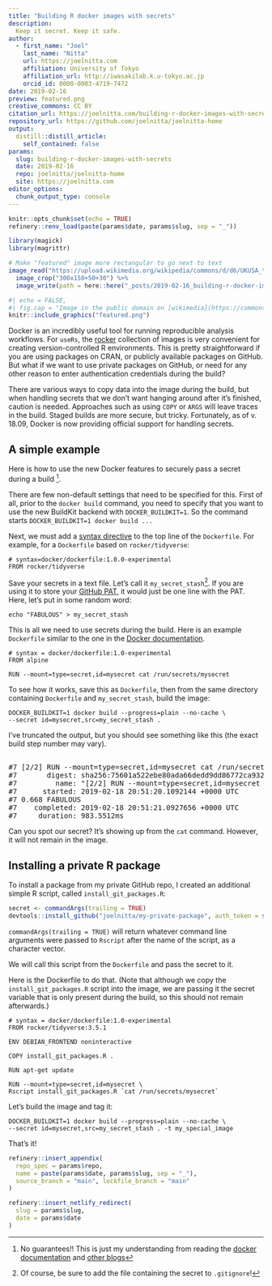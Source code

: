 ```yaml
---
title: "Building R docker images with secrets"
description:
  Keep it secret. Keep it safe.
author:
  - first_name: "Joel"
    last_name: "Nitta"
    url: https://joelnitta.com
    affiliation: University of Tokyo
    affiliation_url: http://iwasakilab.k.u-tokyo.ac.jp
    orcid_id: 0000-0003-4719-7472
date: 2019-02-16
preview: featured.png
creative_commons: CC BY
citation_url: https://joelnitta.com/building-r-docker-images-with-secrets 
repository_url: https://github.com/joelnitta/joelnitta-home
output:
  distill::distill_article:
    self_contained: false
params:
  slug: building-r-docker-images-with-secrets
  date: 2019-02-16
  repo: joelnitta/joelnitta-home
  site: https://joelnitta.com
editor_options: 
  chunk_output_type: console
---
```


<!----
checklist:
  - check the "update me" messages in YAML above
  - initialise the _renv folder with refinery::renv_new("name of post folder")
  - populate the lockfile with refinery::renv_snapshot("name of post folder")
  - update the _renv folder from snapshot with refinery::restore("name of post folder")
---->


<!--------------- setup post ----------------->

```r
knitr::opts_chunk$set(echo = TRUE)
refinery::renv_load(paste(params$date, params$slug, sep = "_"))
```

```r
library(magick)
library(magrittr)

# Make "featured" image more rectangular to go next to text
image_read("https://upload.wikimedia.org/wikipedia/commons/d/d6/UKUSA_top_secret.jpg") %>%
  image_crop("300x150+50+30") %>%
  image_write(path = here::here("_posts/2019-02-16_building-r-docker-images-with-secrets/featured.png"), format = "png")
```

<!--------------- post ----------------->

```r
#| echo = FALSE,
#| fig.cap = "Image in the public domain on [wikimedia](https://commons.wikimedia.org/wiki/File:UKUSA_top_secret.jpg)." 
knitr::include_graphics("featured.png")
```

Docker is an incredibly useful tool for running reproducible analysis workflows. For `useRs`, the [rocker](https://www.rocker-project.org/) collection of images is very convenient for creating version-controlled R environments. This is pretty straightforward if you are using packages on CRAN, or publicly available packages on GitHub. But what if we want to use private packages on GitHub, or need for any other reason to enter authentication credentials during the build?

There are various ways to copy data into the image during the build, but when handling secrets that we don't want hanging around after it's finished, caution is needed. Approaches such as using `COPY` or `ARGS` will leave traces in the build. Staged builds are more secure, but tricky. Fortunately, as of v. 18.09, Docker is now providing official support for handling secrets.

## A simple example

Here is how to use the new Docker features to securely pass a secret during a build ^[No guarantees!! This is just my understanding from reading the [docker documentation](https://docs.docker.com/develop/develop-images/build_enhancements/) and [other blogs](https://medium.com/@tonistiigi/build-secrets-and-ssh-forwarding-in-docker-18-09-ae8161d066)].

There are few non-default settings that need to be specified for this. First of all, prior to the `docker build` command, you need to specify that you want to use the new BuildKit backend with `DOCKER_BUILDKIT=1`. So the command starts `DOCKER_BUILDKIT=1 docker build ...`

Next, we must add a [syntax directive](https://docs.docker.com/engine/reference/builder/#syntax) to the top line of the `Dockerfile`. For example, for a `Dockerfile` based on `rocker/tidyverse`:

```shell
# syntax=docker/dockerfile:1.0.0-experimental
FROM rocker/tidyverse
```

Save your secrets in a text file. Let's call it `my_secret_stash`^[Of course, be sure to add the file containing the secret to `.gitignore`!]. If you are using it to store your [GitHub PAT](https://happygitwithr.com/github-pat.html), it would just be one line with the PAT. Here, let's put in some random word:

```shell
echo "FABULOUS" > my_secret_stash
```

This is all we need to use secrets during the build. Here is an example `Dockerfile` similar to the one in the [Docker documentation](https://docs.docker.com/develop/develop-images/build_enhancements/).

```shell
# syntax = docker/dockerfile:1.0-experimental
FROM alpine

RUN --mount=type=secret,id=mysecret cat /run/secrets/mysecret
```

To see how it works, save this as `Dockerfile`, then from the same directory containing `Dockerfile` and `my_secret_stash`, build the image:

```shell
DOCKER_BUILDKIT=1 docker build --progress=plain --no-cache \
--secret id=mysecret,src=my_secret_stash .
```

I've truncated the output, but you should see something like this (the exact build step number may vary).

<pre><output>
#7 [2/2] RUN --mount=type=secret,id=mysecret cat /run/secrets/mysecret
#7       digest: sha256:75601a522ebe80ada66dedd9dd86772ca932d30d7e1b11bba94c04aa55c237de
#7         name: "[2/2] RUN --mount=type=secret,id=mysecret cat /run/secrets/mysecret"
#7      started: 2019-02-18 20:51:20.1092144 +0000 UTC
#7 0.668 FABULOUS
#7    completed: 2019-02-18 20:51:21.0927656 +0000 UTC
#7     duration: 983.5512ms
</output></pre>

Can you spot our secret? It's showing up from the `cat` command. However, it will not remain in the image.

## Installing a private R package

To install a package from my private GitHub repo, I created an additional simple R script, called `install_git_packages.R`:

```r
secret <- commandArgs(trailing = TRUE)
devtools::install_github("joelnitta/my-private-package", auth_token = secret)
```

`commandArgs(trailing = TRUE)` will return whatever command line arguments were passed to `Rscript` after the name of the script, as a character vector.

We will call this script from the `Dockerfile` and pass the secret to it.

Here is the Dockerfile to do that. (Note that although we copy the `install_git_packages.R` script into the image, we are passing it the secret variable that is only present during the build, so this should not remain afterwards.)

```shell
# syntax = docker/dockerfile:1.0-experimental
FROM rocker/tidyverse:3.5.1

ENV DEBIAN_FRONTEND noninteractive

COPY install_git_packages.R .

RUN apt-get update

RUN --mount=type=secret,id=mysecret \
Rscript install_git_packages.R `cat /run/secrets/mysecret`
```

Let's build the image and tag it:
```shell
DOCKER_BUILDKIT=1 docker build --progress=plain --no-cache \
--secret id=mysecret,src=my_secret_stash . -t my_special_image
```

That's it!

<!--------------- appendices ----------------->

```r
refinery::insert_appendix(
  repo_spec = params$repo, 
  name = paste(params$date, params$slug, sep = "_"),
  source_branch = "main", lockfile_branch = "main"
)
```

<!--------------- miscellanea ----------------->

```r
refinery::insert_netlify_redirect(
  slug = params$slug, 
  date = params$date
)
```
